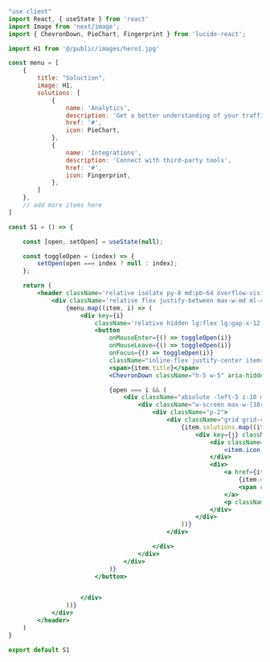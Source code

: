 ```jsx
"use client"
import React, { useState } from 'react'
import Image from 'next/image';
import { ChevronDown, PieChart, Fingerprint } from 'lucide-react';

import H1 from '@/public/images/hero1.jpg'

const menu = [
    {
        title: "Soluction",
        image: H1,
        solutions: [
            {
                name: 'Analytics',
                description: 'Get a better understanding of your traffic',
                href: '#',
                icon: PieChart,
            },
            {
                name: 'Integrations',
                description: 'Connect with third-party tools',
                href: '#',
                icon: Fingerprint,
            },
        ]
    },
    // add more items here
]

const S1 = () => {

    const [open, setOpen] = useState(null);

    const toggleOpen = (index) => {
        setOpen(open === index ? null : index);
    };

    return (
        <header className='relative isolate py-8 md:pb-64 overflow-visible'>
            <div className='relative flex justify-between max-w-md ml-40'>
                {menu.map((item, i) => (
                    <div key={i}
                        className='relative hidden lg:flex lg:gap-x-12'>
                        <button
                            onMouseEnter={() => toggleOpen(i)}
                            onMouseLeave={() => toggleOpen(i)}
                            onFocus={() => toggleOpen(i)}
                            className="inline-flex justify-center items-center gap-x-1 text-sm font-semibold leading-6 text-gray-900">
                            <span>{item.title}</span>
                            <ChevronDown className="h-5 w-5" aria-hidden="true" />

                            {open === i && (
                                <div className="absolute -left-5 z-10 mt-5 top-1 pt-2 flex w-screen max-w-max px-4">
                                    <div className="w-screen max-w-[38rem] flex-auto overflow-hidden rounded-3xl bg-white text-sm leading-6 shadow-lg ring-1 ring-gray-900/5">
                                        <div className="p-2">
                                            <div className="grid grid-cols-2">
                                                {item.solutions.map((item, j) => (
                                                    <div key={j} className="group relative flex flex-col gap-y-3 rounded-lg p-4 hover:bg-gray-50 text-left">
                                                        <div className="mt-1 flex h-11 w-11 flex-none items-center justify-center rounded-lg bg-gray-50 group-hover:bg-white">
                                                            <item.icon className="h-6 w-6 text-gray-600 group-hover:text-indigo-600" aria-hidden="true" />
                                                        </div>
                                                        <div>
                                                            <a href={item.href} className="font-semibold text-gray-900">
                                                                {item.name}
                                                                <span className="absolute inset-0" />
                                                            </a>
                                                            <p className="mt-1 text-gray-600 font-medium">{item.description}</p>
                                                        </div>
                                                    </div>
                                                ))}
                                            </div>

                                        </div>
                                    </div>
                                </div>
                            )}
                        </button>


                    </div>
                ))}
            </div>
        </header>
    )
}

export default S1
```